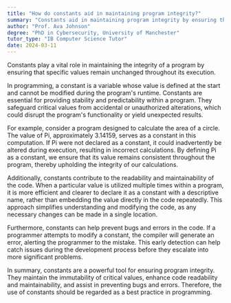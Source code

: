 ```yaml
---
title: "How do constants aid in maintaining program integrity?"
summary: "Constants aid in maintaining program integrity by ensuring that specific values remain unchanged throughout the execution of the program."
author: "Prof. Ava Johnson"
degree: "PhD in Cybersecurity, University of Manchester"
tutor_type: "IB Computer Science Tutor"
date: 2024-03-11
---
```


Constants play a vital role in maintaining the integrity of a program by ensuring that specific values remain unchanged throughout its execution.

In programming, a constant is a variable whose value is defined at the start and cannot be modified during the program's runtime. Constants are essential for providing stability and predictability within a program. They safeguard critical values from accidental or unauthorized alterations, which could disrupt the program's functionality or yield unexpected results.

For example, consider a program designed to calculate the area of a circle. The value of Pi, approximately $3.14159$, serves as a constant in this computation. If Pi were not declared as a constant, it could inadvertently be altered during execution, resulting in incorrect calculations. By defining Pi as a constant, we ensure that its value remains consistent throughout the program, thereby upholding the integrity of our calculations.

Additionally, constants contribute to the readability and maintainability of the code. When a particular value is utilized multiple times within a program, it is more efficient and clearer to declare it as a constant with a descriptive name, rather than embedding the value directly in the code repeatedly. This approach simplifies understanding and modifying the code, as any necessary changes can be made in a single location.

Furthermore, constants can help prevent bugs and errors in the code. If a programmer attempts to modify a constant, the compiler will generate an error, alerting the programmer to the mistake. This early detection can help catch issues during the development process before they escalate into more significant problems.

In summary, constants are a powerful tool for ensuring program integrity. They maintain the immutability of critical values, enhance code readability and maintainability, and assist in preventing bugs and errors. Therefore, the use of constants should be regarded as a best practice in programming.
    